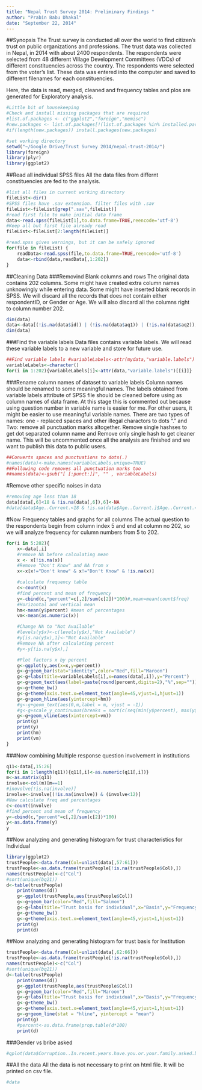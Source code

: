 ```yaml
---
title: "Nepal Trust Survey 2014: Preliminary Findings "
author: "Prabin Babu Dhakal"
date: "September 22, 2014"
---
```

##Synopsis
The Trust survey is conducted all over the world to find citizen's trust on public organizations and professions. The trust data was collected in Nepal, in 2014 with about 2400 respondents. The respondents were selected from 48 different Village Development Committees (VDCs) of different constituencies across the country. The respondents were selected from the voter's list. These data was entered into the computer and saved to different filenames for each constituencies. 

Here, the data is read, merged, cleaned and frequency tables and plos are generated for Exploratory analysis.

```r
#Little bit of housekeeping
#Check and install missing packages that are required
#list.of.packages <- c("ggplot2","foreign","memisc")
#new.packages <- list.of.packages[!(list.of.packages %in% installed.packages()[,"Package"])]
#if(length(new.packages)) install.packages(new.packages)

#set working directory
setwd("~/Google Drive/Trust Survey 2014/nepal-trust-2014/")
library(foreign)
library(plyr)
library(ggplot2)
```

##Read all individual SPSS files
All the data files from differnt constituencies are fed to the analysis.
```r
#list all files in current working directory
fileList<-dir()
#SPSS files have .sav extension. filter files with .sav
fileList<-fileList[grep(".sav",fileList)]
#read first file to make initial data frame
data<-read.spss(fileList[1],to.data.frame=TRUE,reencode='utf-8')
#Keep all but first file already read
fileList<-fileList[2:length(fileList)]
```

```r
#read.spss gives warnings, but it can be safely ignored
for(file in fileList) {
    readData<-read.spss(file,to.data.frame=TRUE,reencode='utf-8')
    data<-rbind(data,readData[,1:202])
}
```

##Cleaning Data
###Removind Blank columns and rows
The original data contains 202 columns. Some might have created extra column names unknowingly while entering data. Some might have inserted blank records in SPSS. We will discard all the records that does not contain either respondentID, or Gender or Age. We will also discard all the columns right to column number 202.
```r
dim(data)
data<-data[(!is.na(data$id)) | (!is.na(data$aq1)) | (!is.na(data$aq2)),]
dim(data)
```

###Find the variable labels
Data files contains variable labels. We will read these variable labels to a new variable and store for future use.
```r
##Find variable labels #variableLabels<-attr(mydata,"variable.labels")
variableLabels<-character()
for(i in 1:202){variableLabels[i]<-attr(data,"variable.labels")[[i]]}
```

###Rename column names of dataset to variable labels
Column names should be renamed to some meaningful names. The labels obtained from variable labels attribute of SPSS file should be cleaned before using as column names of data frame. At this stage this is commented out because using question number in variable name is easier for me. For other users, it might be easier to use meaningful variable names. There are two types of names: one - replaced spaces and other illegal charactors to dots "." and Two: remove all punctuation marks altogether. Remove single hashses to get dot separated column name and Remove only single hash to get cleaner name. This will be uncommented once all the analysis are finished and we want to publish this data to public users.
```r
##Converts spaces and punctuations to dots(.)
#names(data)<-make.names(variableLabels,unique=TRUE)
##Following code removes all punctuation marks too
##names(data)<-gsub("[ [:punct:]]", "" , variableLabels)
```

#Remove other specific  noises in data
```r
#removing age less than 18
data[data[,6]<18 & !is.na(data[,6]),6]<-NA
#data[data$Age..Current.<18 & !is.na(data$Age..Current.]$Age..Current.<-NA
```

#Now Frequency tables and graphs for all columns
The actual question to the respondents begin from column index 5 and end at column no 202, so we will analyze frequency for culumn numbers from 5 to 202.
```r
for(i in 5:202){
    x<-data[,i]
    #remove NA before calculating mean
    x <- x[!is.na(x)]
    #Remove "Don't Know" and NA from x
    x<-x[x!="Don't know" & x!="Don't Know" & !is.na(x)]

    #calculate frequency table
    c<-count(x)
    #find percent and mean of frequency
    y<-cbind(c,"percent"=c[,2]/sum(c[2])*100)#,mean=mean(count$freq)
    #Horizontal and vertical mean
    hm<-mean(y$percent) #mean of percentages
    vm<-mean(as.numeric(x))

    #Change NA to "Not Available"
    #levels(y$x)<-c(levels(y$x),"Not Available")
    #y[is.na(y$x),1]<-"Not Available"
    #Remove NA after calculating percent
    #y<-y[!is.na(y$x),]

    #Plot factors x by percent
    g<-ggplot(y,aes(x=x,y=percent))
    g<-g+geom_bar(stat="identity",color="Red",fill="Maroon")
    g<-g+labs(title=variableLabels[i],x=names(data[,i]),y="Percent")
    g<-g+geom_text(aes(label=paste(round(percent,digits=2),"%",sep="")),size = 3, hjust = 0.5, vjust = -1, position ="stack")
    g<-g+theme_bw()
    g<-g+theme(axis.text.x=element_text(angle=45,vjust=1,hjust=1))
    g<-g+geom_hline(aes(yintercept=hm))
    #g<-g+geom_text(aes(0,m,label = m, vjust = -1))
    #g<-g+scale_y_continuous(breaks = sort(c(seq(min(y$percent), max(y$percent), length.out=5), m)))
    g<-g+geom_vline(aes(xintercept=vm))
    print(g)
    print(y)
    print(hm)
    print(vm)
}

```



###Now combining Multiple response question involvement in institutions
```r
q11<-data[,15:26]
for(i in 1:length(q11)){q11[,i]<-as.numeric(q11[,i])}
m<-as.matrix(q11)
involve<-col(m)[m==1]
#inovolve[!is.na(involve)]
involve<-involve[(!is.na(involve)) & (involve<12)]
#Now calculate freq and percentages
c<-count(involve)
#find percent and mean of frequency
y<-cbind(c,"percent"=c[,2]/sum(c[2])*100)
y<-as.data.frame(y)
y
```




##Now analyzing and generating histogram for trust characteristics for Individual
```r
library(ggplot2)
trustPeople<-data.frame(Col=unlist(data[,57:61]))
trustPeople<-as.data.frame(trustPeople[!is.na(trustPeople$Col),])
names(trustPeople)<-c("Col")
#sort(unique(bq21))
d<-table(trustPeople)
    print(names(d))
    g<-ggplot(trustPeople,aes(trustPeople$Col))
    g<-g+geom_bar(color="Red",fill="Salmon")
    g<-g+labs(title="Trust basis for individual",x="Basis",y="Frequency")
    g<-g+theme_bw()
    g<-g+theme(axis.text.x=element_text(angle=45,vjust=1,hjust=1))
    print(g)
    print(d)
```

##Now analyzing and generating histogram for trust basis for Institution
```r
trustPeople<-data.frame(Col=unlist(data[,62:66]))
trustPeople<-as.data.frame(trustPeople[!is.na(trustPeople$Col),])
names(trustPeople)<-c("Col")
#sort(unique(bq21))
d<-table(trustPeople)
    print(names(d))
    g<-ggplot(trustPeople,aes(trustPeople$Col))
    g<-g+geom_bar(color="Red",fill="Maroon")
    g<-g+labs(title="Trust basis for individual",x="Basis",y="Frequency")
    g<-g+theme_bw()
    g<-g+theme(axis.text.x=element_text(angle=45,vjust=1,hjust=1))
    g<-g+geom_line(stat = "hline", yintercept = "mean")
    print(g)
    #percent<-as.data.frame(prop.table(d*100)
    print(d)
```


###Gender vs bribe asked
```r
#qplot(data$Corruption..In.recent.years.have.you.or.your.family.asked.by.bureaucrats.about.bribe.,data=data,fill=Gender,xlab="Have You ever been asked for bribe?")
```


##All the data
All the data is not necessary to print on html file. It will be printed on csv file.
```r
#data
```